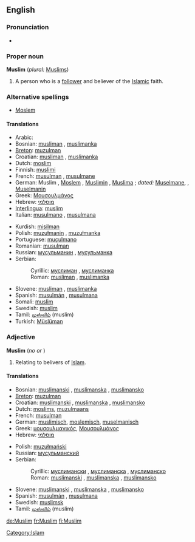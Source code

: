 ==English==

===Pronunciation===
*{{audio|en-uk-Muslim.ogg|Audio (UK)}}

===Proper noun===
{{wikipedia}}
'''Muslim''' (''plural:'' [[Muslims]])
# A person who is a [[follower]] and believer of the [[Islamic]] faith.

===Alternative spellings===
*[[Moslem]]

====Translations====
{{top}}
*Arabic: {{ARchar|[[مسلم]]}}
*Bosnian: [[musliman#Bosnian|musliman]] {{m}}, [[muslimanka#Bosnian|muslimanka]] {{f}}
*[[Breton]]: [[muzulman]] {{m}}
*Croatian: [[musliman#Croatian|musliman]] {{m}}, [[muslimanka#Croatian|muslimanka]] {{f}}
*Dutch: [[moslim]] {{m}}
*Finnish: [[muslimi]]
*French: [[musulman]] {{m}}, [[musulmane]] {{f}}
*German: Muslim {{m}}, [[Moslem]] {{m}}, [[Muslimin]] {{f}}, [[Muslima]] {{f}}; ''dated:'' [[Muselmane]], {{m}}, [[Muselmanin]] {{f}}
*Greek: [[Μουσουλμάνος]]
*Hebrew: [[מוסלמי]]
*[[Interlingua]]: [[muslim]]
*Italian: [[musulmano]] {{m}}, [[musulmana]] {{f}}
{{mid}}
*Kurdish: [[misilman]]
*Polish: [[muzułmanin]] {{m}}, [[muzułmanka]] {{f}}
*Portuguese: [[muçulmano]] {{m}}
*Romanian: [[musulman]] {{m}}
*Russian: [[мусульманин]] {{m}}, [[мусульманка]] {{f}}
*Serbian:
*:Cyrillic: [[муслиман#Serbian|муслиман]] {{m}}, [[муслиманка#Serbian|муслиманка]] {{f}}
*:Roman: [[musliman#Serbian|musliman]] {{m}}, [[muslimanka#Serbian|muslimanka]] {{f}}
*Slovene: [[musliman]] {{m}}, [[muslimanka]] {{f}}
*Spanish: [[musulmán]] {{m}}, [[musulmana]] {{f}}
*Somali: [[muslim]] {{m}}
*Swedish: [[muslim]]
*Tamil: [[முஸ்லிம்]] (muslim)
*Turkish: [[Müslüman]]
{{bottom}}

===Adjective===
<!-- this is another case of a noun used adjectivally.  -->
'''Muslim''' (''no {{compar}} or {{superl}}'')
# Relating to belivers of [[Islam]].

====Translations====
{{top}}
*Bosnian: [[muslimanski#Bosnian|muslimanski]] {{m}}, [[muslimanski#Bosnian|muslimanska]] {{f}}, [[muslimanski#Bosnian|muslimansko]] {{n}}
*[[Breton]]: [[muzulman]]
*Croatian: [[muslimanski#Croatian|muslimanski]] {{m}}, [[muslimanski#Croatian|muslimanska]] {{f}}, [[muslimanski#Croatian|muslimansko]] {{n}}
*Dutch: [[moslims]], [[muzulmaans]]
*French: [[musulman]] {{m}}
*German: [[muslimisch]], [[moslemisch]], [[muselmanisch]]
*Greek: [[μουσουλμανικός]], [[Μουσουλμάνος]]
*Hebrew: [[מוסלמי]]
{{mid}}
*Polish: [[muzułmański]] {{m}}
*Russian: [[мусульманский]] {{m}}
*Serbian:
*:Cyrillic: [[муслимански#Serbian|муслимански]] {{m}}, [[муслимански#Serbian|муслиманска]] {{f}}, [[муслимански#Serbian|муслиманско]] {{n}}
*:Roman: [[muslimanski#Serbian|muslimanski]] {{m}}, [[muslimanski#Serbian|muslimanska]] {{f}}, [[muslimanski#Serbian|muslimansko]] {{n}}
*Slovene: [[muslimanski#Slovene|muslimanski]] {{m}}, [[muslimanski#Slovene|muslimanska]] {{f}}, [[muslimanski#Slovene|muslimansko]] {{n}}
*Spanish: [[musulmán]] {{m}}, [[musulmana]] {{f}}
*Swedish: [[muslimsk]]
*Tamil: [[முஸ்லிம்]] (muslim)
{{bottom}}

[[Category:Islam]]

[[de:Muslim]]
[[fr:Muslim]]
[[fi:Muslim]]